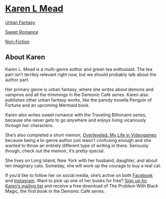 # [Karen L Mead](/)

[Urban Fantasy](/urban-fantasy)

[Sweet Romance](/sweet-romance)

[Non-Fiction](/non-fiction)

## About Karen

Karen L. Mead is a multi-genre author and green tea enthusiast. The tea part isn’t terribly relevant right now, but we should probably talk about the author part.

Her primary genre is urban fantasy, where she writes about demons and vampires and all the trimmings in the Demonic Café series. Karen also publishes other urban fantasy works, like the parody novella Penguin of Fortune and an upcoming Mermaid book.

Karen also writes sweet romance with the Traveling Billionaire series, because she never gets to go anywhere and enjoys living vicariously through her characters.

She’s also completed a short memoir, [Overleveled: My Life in Videogames](/non-fiction) because being a bi-genre author just wasn’t confusing enough and she wanted to throw an entirely different type of writing in there. Seriously though, check out the memoir, it’s pretty special.

She lives on Long Island, New York with her husband, daughter, and about ten imaginary cats. Someday, she will work up the courage to buy a real cat.

If you’d like to follow her on social media, she’s active on both [Facebook](https://www.facebook.com/KarenMead-112714693417888) and [Instagram](https://www.instagram.com/karenmead_author/). Want to pick up one of her books for free? [Sign up for Karen’s mailing list](https://storyoriginapp.com/giveaways/4666a4d2-dd6c-11ea-a500-b77490298b48) and receive a free download of The Problem With Black Magic, the first book in the Demonic Café series.
